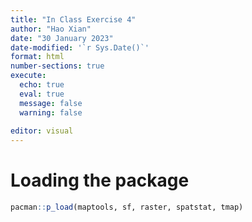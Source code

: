 ```yaml
---
title: "In Class Exercise 4"
author: "Hao Xian"
date: "30 January 2023"
date-modified: '`r Sys.Date()`'
format: html
number-sections: true
execute: 
  echo: true
  eval: true
  message: false
  warning: false
  
editor: visual
---
```


# Loading the package

```r
pacman::p_load(maptools, sf, raster, spatstat, tmap)
```
